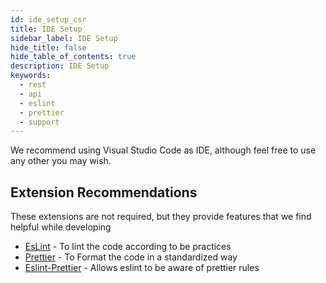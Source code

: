 ```yaml
---
id: ide_setup_csr
title: IDE Setup
sidebar_label: IDE Setup
hide_title: false
hide_table_of_contents: true
description: IDE Setup
keywords:
  - rest
  - api
  - eslint
  - prettier
  - support
---
```



We recommend using Visual Studio Code as IDE, although feel free to use any other you may wish.

## Extension Recommendations

These extensions are not required, but they provide features that we find helpful while developing

- [EsLint](https://marketplace.visualstudio.com/items?itemName=dbaeumer.vscode-eslint) - To lint the code according to be practices
- [Prettier](https://marketplace.visualstudio.com/items?itemName=esbenp.prettier-vscode) - To Format the code in a standardized way
- [Eslint-Prettier](https://marketplace.visualstudio.com/items?itemName=rvest.vs-code-prettier-eslint) - Allows eslint to be aware of prettier rules

<HideNavigation prev />
